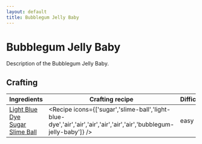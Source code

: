 ```yaml
---
layout: default
title: Bubblegum Jelly Baby
---
```



Bubblegum Jelly Baby
===================

Description of the Bubblegum Jelly Baby.

## Crafting

| Ingredients | Crafting recipe | Difficulty |
| ----------- | --------------- | ------------- |
| [Light Blue Dye](https://minecraft.wiki/w/Light_Blue_Dye)<br/>[Sugar](https://minecraft.wiki/w/Sugar)<br/>[Slime Ball](https://minecraft.wiki/w/Slime_Ball) | <Recipe icons={['sugar','slime-ball','light-blue-dye','air','air','air','air','air','air','bubblegum-jelly-baby']} /> | easy |

